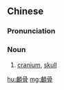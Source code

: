 {{also|颅骨}}
==Chinese==
{{zh-forms|s=颅骨}}

===Pronunciation===
{{zh-pron
|m=lúgǔ
|cat=n
}}

===Noun===
{{zh-noun}}

# [[cranium]], [[skull]]

[[hu:顱骨]]
[[mg:顱骨]]